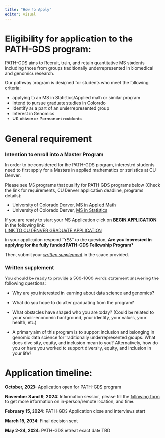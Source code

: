 ```yaml
---
title: "How to Apply"
editor: visual
---
```


# Eligibility for application to the PATH-GDS program:

PATH-GDS aims to Recruit, train, and retain quantitative MS students including those from groups traditionally underrepresented in biomedical and genomics research.

Our pathway program is designed for students who meet the following criteria:

-   applying to an MS in Statistics/Applied math or similar program
-   Intend to pursue graduate studies in Colorado
-   Identify as a part of an underrepresented group
-   Interest in Genomics
-   US citizen or Permanent residents

# General requirement

### Intention to enroll into a Master Program

In order to be considered for the PATH-GDS program, interested students need to first apply for a Masters in applied mathematics or statistics at CU Denver.

Please see MS programs that qualify for PATH-GDS programs below (Check the link for requirements, CU Denver application deadline, programs details):

-   University of Colorado Denver, [MS in Applied Math](https://clas.ucdenver.edu/mathematical-and-statistical-sciences/master-science-applied-mathematics)
-   University of Colorado Denver, [MS in Statistics](https://clas.ucdenver.edu/mathematical-and-statistical-sciences/master-science-statistics)

If you are ready to start your MS Application click on [**BEGIN APPLICATION**]{.underline} in the following link: \
[LINK TO CU DENVER GRADUATE APPLICATION](https://ucdenver.edu/graduate-programs/admissions/)

In your application respond "YES" to the question, **Are you interested in applying for the fully funded PATH-GDS Fellowship Program?**

Then, submit your [*written supplement*]{.underline} in the space provided.

### Written supplement

You should be ready to provide a 500-1000 words statement answering the following questions:

-   Why are you interested in learning about data science and genomics?

-   What do you hope to do after graduating from the program?

-   What obstacles have shaped who you are today? (Could be related to your socio-economic background, your identity, your values, your health, etc.) 

-   A primary aim of this program is to support inclusion and belonging in genomic data science for traditionally underrepresented groups. What does diversity, equity, and inclusion mean to you? Alternatively, how do you or have you worked to support diversity, equity, and inclusion in your life? 

# Application timeline:

**October, 2023:** Application open for PATH-GDS program

**November 8 and 9, 2024:** Information session, please fill the [following form](https://forms.office.com/r/kLQw9QuD5n) to get more information on in-person/remote location, and time.

**February 15, 2024**: PATH-GDS Application close and interviews start

**March 15, 2024**: Final decision sent

**May 2-24, 2024**: PATH-GDS retreat exact date TBD
